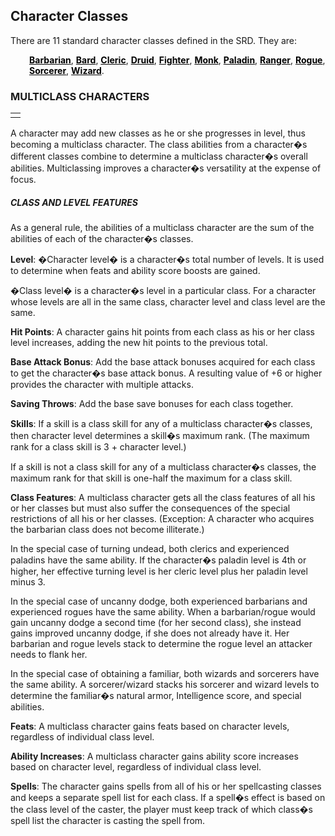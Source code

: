 

<h2><a id="character-classes"></a>Character Classes</h2>


<p>There are 11 standard character classes defined in the SRD.
They are:</p>


<div style="margin-left: 30px">

<a style="color: black" href="barbarian.html"><b>Barbarian</b></a>,
<a style="color: black" href="bard.html"><b>Bard</b></a>,
<a style="color: black" href="cleric.html"><b>Cleric</b></a>,
<a style="color: black" href="druid.html"><b>Druid</b></a>,
<a style="color: black" href="fighter.html"><b>Fighter</b></a>,
<a style="color: black" href="monk.html"><b>Monk</b></a>,
<a style="color: black" href="paladin.html"><b>Paladin</b></a>,
<a style="color: black" href="ranger.html"><b>Ranger</b></a>,
<a style="color: black" href="rogue.html"><b>Rogue</b></a>,
<a style="color: black" href="sorcerer.html"><b>Sorcerer</b></a>,
<a style="color: black" href="wizard.html"><b>Wizard</b></a>.



</div>


<h3><a id="multiclass-characters"></a>MULTICLASS CHARACTERS</h3>


<table border="0" cellpadding="0" cellspacing="0" style="width: 100%">

<tbody>

<tr>

<td class="line"> </td>

</tr>


</tbody>
</table>


<p class="initial">A character may add new classes      as he or she
progresses in level, thus becoming a multiclass character. The class
abilities from a character�s different classes combine to
determine a
multiclass character�s overall abilities. Multiclassing improves
a
character�s versatility at the expense of focus.</p>


<h5><a id="multiclass-class-and-level-features"></a>CLASS AND LEVEL FEATURES</h5>


<p class="initial">As a general rule, the abilities of a
multiclass character are the sum of the abilities of each of the
character�s classes.</p>


<p><a id="multiclass-level"></a><b>Level</b>: �Character level� is a
character�s total number
of levels. It is used to determine when feats and ability score boosts
are gained.</p>


<p>�Class level� is a character�s level in a
particular class.
For a character whose levels are all in the same class, character level
and class level are the same.</p>


<p><a id="multiclass-hit-points"></a><b>Hit Points</b>: A character gains hit points from each
class as his or her class level increases, adding the new hit points to
the previous total.</p>


<p><a id="multiclass-base-attack-bonus"></a><b>Base Attack Bonus</b>: Add the base attack bonuses acquired
for each class to get the character�s base attack bonus. A
resulting
value of +6 or higher provides the character with multiple attacks.</p>


<p><a id="multiclass-saving-throws"></a><b>Saving Throws</b>: Add the base save bonuses for each class
together.</p>


<p><a id="multiclass-skills"></a><b>Skills</b>: If a skill is a class skill for any of a
multiclass character�s classes, then character level determines a
skill�s maximum rank. (The maximum rank for a class skill is 3 +
character level.)</p>


<p>If a skill is not a class skill for any of a multiclass
character�s classes, the maximum rank for that skill is one-half
the
maximum for a class skill.</p>


<p><a id="multiclass-class-features"></a><b>Class Features</b>: A multiclass character gets all the
class features of all his or her classes but must also suffer the
consequences of the special restrictions of all his or her classes.
(Exception: A character who acquires the barbarian class does not
become illiterate.)</p>


<p>In the special case of turning undead, both clerics and
experienced paladins have the same ability. If the character�s
paladin
level is 4th or higher, her effective turning level is her cleric level
plus her paladin level minus 3.</p>


<p>In the special case of uncanny dodge, both experienced
barbarians and experienced rogues have the same ability. When a
barbarian/rogue would gain uncanny dodge a second time (for her second
class), she instead gains improved uncanny dodge, if she does not
already have it. Her barbarian and rogue levels stack to determine the
rogue level an attacker needs to flank her.</p>


<p>In the special case of obtaining a familiar, both wizards and
sorcerers have the same ability. A sorcerer/wizard stacks his sorcerer
and wizard levels to determine the familiar�s natural armor,
Intelligence score, and special abilities.</p>


<p><a id="multiclass-feats"></a><b>Feats</b>: A multiclass character gains feats based on
character levels, regardless of individual class level.</p>


<p><a id="multiclass-ability-increase"></a><b>Ability Increases</b>: A multiclass character gains ability
score increases based on character level, regardless of individual
class level.</p>


<p><a id="multiclass-spells"></a><b>Spells</b>: The character gains spells from all of his or
her spellcasting classes and keeps a separate spell list for each
class. If a spell�s effect is based on the class level of the
caster,
the player must keep track of which class�s spell list the
character is
casting the spell from.</p>
